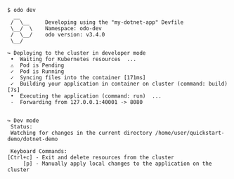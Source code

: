 ```console
$ odo dev
  __
 /  \__     Developing using the "my-dotnet-app" Devfile
 \__/  \    Namespace: odo-dev
 /  \__/    odo version: v3.4.0
 \__/

↪ Deploying to the cluster in developer mode
 •  Waiting for Kubernetes resources  ...
 ⚠  Pod is Pending
 ✓  Pod is Running
 ✓  Syncing files into the container [171ms]
 ✓  Building your application in container on cluster (command: build) [7s]
 •  Executing the application (command: run)  ...
 -  Forwarding from 127.0.0.1:40001 -> 8080


↪ Dev mode
 Status:
 Watching for changes in the current directory /home/user/quickstart-demo/dotnet-demo

 Keyboard Commands:
[Ctrl+c] - Exit and delete resources from the cluster
     [p] - Manually apply local changes to the application on the cluster

```
